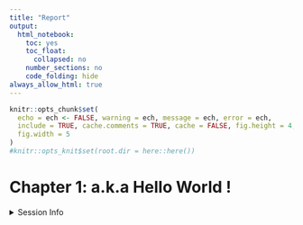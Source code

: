 ```yaml
---
title: "Report"
output:
  html_notebook:
    toc: yes
    toc_float:
      collapsed: no
    number_sections: no
    code_folding: hide
always_allow_html: true
---
```


```r
knitr::opts_chunk$set(
  echo = ech <- FALSE, warning = ech, message = ech, error = ech, 
  include = TRUE, cache.comments = TRUE, cache = FALSE, fig.height = 4, 
  fig.width = 5
)
#knitr::opts_knit$set(root.dir = here::here())
```


# Chapter 1: a.k.a Hello World !

<details><summary>Session Info</summary>
```r
drake::readd(sessioninfo)
```
</details>
